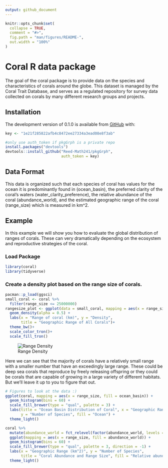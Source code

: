 ```yaml
---
output: github_document
---
```


<!-- README.md is generated from README.Rmd. Please edit that file -->

<!-- You'll still need to render `README.Rmd` regularly, to keep `README.md` up-to-date. `devtools::build_readme()` is handy for this.  -->

```r
knitr::opts_chunk$set(
  collapse = TRUE,
  comment = "#>",
  fig.path = "man/figures/README-",
  out.width = "100%"
)
```

# Coral R data package

<!-- badges: start -->
<!-- badges: end -->

The goal of the coral package is to provide data on the species and characteristics of corals around the globe. This dataset is managed by the Coral Trait Database, and serves as a regulated repository for survey data collected on corals by many different research groups and projects. 

## Installation

The development version of 0.1.0 is available from [GitHub](https://github.com/) with:

```r
key <- "1e21f285822afb4c8472ee27334a3ead08e8f3ab"
```

``` r
#only use auth_token if pkgGrph is a private repo
install.packages("devtools")
devtools::install_github("Reed-Math241/pkgGrph", 
                         auth_token = key)
```
## Data Format
This data is organized such that each species of coral has values for the ocean it is predominantly found in (ocean_basin), the preferred clarity of the coral's waters (water_clarity_preference), the relative abundance of the coral (abundance_world), and the estimated geographic range of the coral (range_size) which is measured in km^2. 

## Example
In this example we will show you how to evaluate the global distribution of ranges of corals. These can very dramatically depending on the ecosystem and reproductive strategies of the coral.

### Load Package
```r
library(coral)
library(tidyverse)
```

### Create a density plot based on the range size of corals.
```r
pacman::p_load(ggsci)
small_coral <- coral %>% 
  filter(range_size <= 25000000)
rangesize_plot <- ggplot(data = small_coral, mapping = aes(x = range_size, color= abundance_world, fill = abundance_world)) + 
  geom_density(alpha = 0.5) + 
  labs(x = "Range of coral (km)", y = "Density", 
       title = "Geographic Range of All Corals")+
  theme_bw()+
  scale_color_tron()+
  scale_fill_tron()
```
![Range Density](/man/figures/density.png)

Here we can see that the majority of corals have a relatively small range with a smaller number that have an exceedingly large range. These could be deep sea corals that reproduce by freely releasing offspring or they could be corals that are capable of growing in a large variety of different habitats. But we'll leave it up to you to figure that out. 

```r
# Figures to look at the data :)
ggplot(coral, mapping = aes(x = range_size, fill = ocean_basin)) +
  geom_histogram(bins = 60) +
  scale_fill_brewer(type = "qual", palette = 3) +
  labs(title = "Ocean Basin Distribution of Coral", x = "Geographic Range (km^2)",
       y = "Number of Species", fill = "Ocean") +
  theme_light()

coral %>%
  mutate(abundance_world = fct_relevel(factor(abundance_world, levels = c("common", "uncommon", "rare")))) %>%
  ggplot(mapping = aes(x = range_size, fill = abundance_world)) + 
  geom_histogram(bins = 60) + 
  scale_fill_brewer(type = "qual", palette = 3, direction = -1) +
  labs(x = "Geographic Range (km^2)", y = "Number of Species", 
       title = "Coral Abundance and Range Size", fill = "Relative abundance") +
  theme_light()
```

